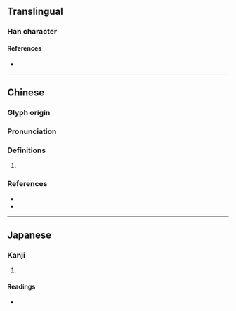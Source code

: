 {{also|玚}}
{{character info/new}}
==Translingual==

===Han character===
{{Han char|rn=96|rad=玉|as=09|sn=13|four=16127|canj=MGAMH|ids=⿰𤣩昜}}

====References====
* {{Han ref|kx=0737.120|dkj=21114|dj=1148.150|hdz=21126.040|uh=7452|ud=29778|bh=DEB4|bd=57012}}

----

==Chinese==
{{zh-forms|s=玚}}

===Glyph origin===
{{Han etym}}

===Pronunciation===
{{zh-pron
|m=chàng,yáng
|c=joeng4,coeng3,dong6
|mc=y
|oc=y
|cat=
}}
{{zh-attn-split}}<!--see Cantonese reference-->

===Definitions===
{{zh-hanzi}}

# {{rfdef|zh}}

===References===
* {{R:twedu|B02643}}
* {{R:yue:mfccd}}

----

==Japanese==

===Kanji===
{{ja-kanji|grade=|rs=玉09}}

# {{rfdef|ja|sort=玉09}}

====Readings====
* {{ja-readings|on=[[ちょう]] (chō), [[とう]] (tō), [[じょう]] (jō)|kun=|nanori=}}